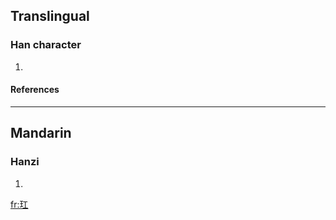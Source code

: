 ==Translingual==
===Han character===
{{Han char|rn=96|rad=玉|as=03|sn=7|four=1111<sub>0</sub>|canj=一土一 (MGM)}}
# {{defn|Han|sort=玉03}}
====References====
{{Han ref|kx=0727.120|dkj=20837|dj=1139.100|hdz=21102.030|uh=7392|ud=29586|bh=CB6C|bd=52076}}

----
==Mandarin==
===Hanzi===
{{cmn-hanzi|pin=[[hóng]] (hong2)|wg=hung<sup>2</sup>}}
# {{defn|Mandarin}}

[[fr:玒]]
